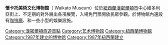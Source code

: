 {{Infobox Museum
 |name          = 懷卡托美術文化博物館
 |image         = 
 |imagesize     = 200
 |map_type      =
 |map_caption   = 
 |latitude      =
 |longitude     =
 |established   = 1987
 |dissolved     =
 |location      = [[汉密尔顿市|汉密尔顿市]]<br>{{NZ}}
 |type          = 
 |visitors      = 
 |director      = 
 |curator       = 
 |publictransit =
 |website       = [http://www.waikatomuseum.co.nz/ waikatomuseum.co.nz]
}}
'''懷卡托美術文化博物館'''（ Waikato Museum）位於[[紐西蘭|紐西蘭]][[漢密爾頓市|漢密爾頓市]]中心維多利亞街上、不定期的對外展出各項展覽，入場免門票開放民眾參觀。於博物館內還設有[[咖啡廳|咖啡廳]]、和一些小型的娛樂設施。
{{Museum-stub}}

[[Category:漢密爾頓旅遊景點|Category:漢密爾頓旅遊景點]]
[[Category:艺术博物馆|Category:艺术博物馆]]
[[Category:紐西蘭博物館|Category:紐西蘭博物館]]
[[Category:1987年建立的博物馆|Category:1987年建立的博物馆]]
[[Category:1987年紐西蘭建立|Category:1987年紐西蘭建立]]
